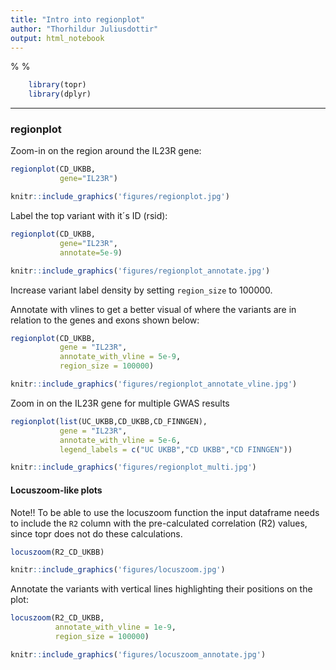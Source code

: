 ```yaml
---
title: "Intro into regionplot"
author: "Thorhildur Juliusdottir"
output: html_notebook
---
```


%\VignetteEngine{knitr::knitr}
%\VignetteIndexEntry{Intro into regionplot}

```r
    library(topr)
    library(dplyr)
```
<hr>

### regionplot

Zoom-in on the region around the IL23R gene:

```r
regionplot(CD_UKBB, 
           gene="IL23R")
```

```r
knitr::include_graphics('figures/regionplot.jpg')
```

Label the top variant with it´s ID (rsid):

```r
regionplot(CD_UKBB, 
           gene="IL23R", 
           annotate=5e-9)
```

```r
knitr::include_graphics('figures/regionplot_annotate.jpg')
```

Increase variant label density by setting <code>region_size</code>  to 100000.

Annotate with vlines to get a better visual of where the variants are in relation to the genes and exons shown below:

```r
regionplot(CD_UKBB, 
           gene = "IL23R", 
           annotate_with_vline = 5e-9, 
           region_size = 100000)
```


```r
knitr::include_graphics('figures/regionplot_annotate_vline.jpg')
```

Zoom in on the IL23R gene for multiple GWAS results

```r
regionplot(list(UC_UKBB,CD_UKBB,CD_FINNGEN), 
           gene = "IL23R", 
           annotate_with_vline = 5e-6,
           legend_labels = c("UC UKBB","CD UKBB","CD FINNGEN"))
```
```r
knitr::include_graphics('figures/regionplot_multi.jpg')
```


#### Locuszoom-like plots

Note!! To be able to use the locuszoom function the input dataframe needs to include the <code>R2</code> column with the pre-calculated correlation (R2) values, since topr does not do these calculations.


```r
locuszoom(R2_CD_UKBB)
```
```r
knitr::include_graphics('figures/locuszoom.jpg')
```


Annotate the variants with vertical lines highlighting their positions on the plot:

```r
locuszoom(R2_CD_UKBB, 
          annotate_with_vline = 1e-9,
          region_size = 100000)
```
```r
knitr::include_graphics('figures/locuszoom_annotate.jpg')
```
